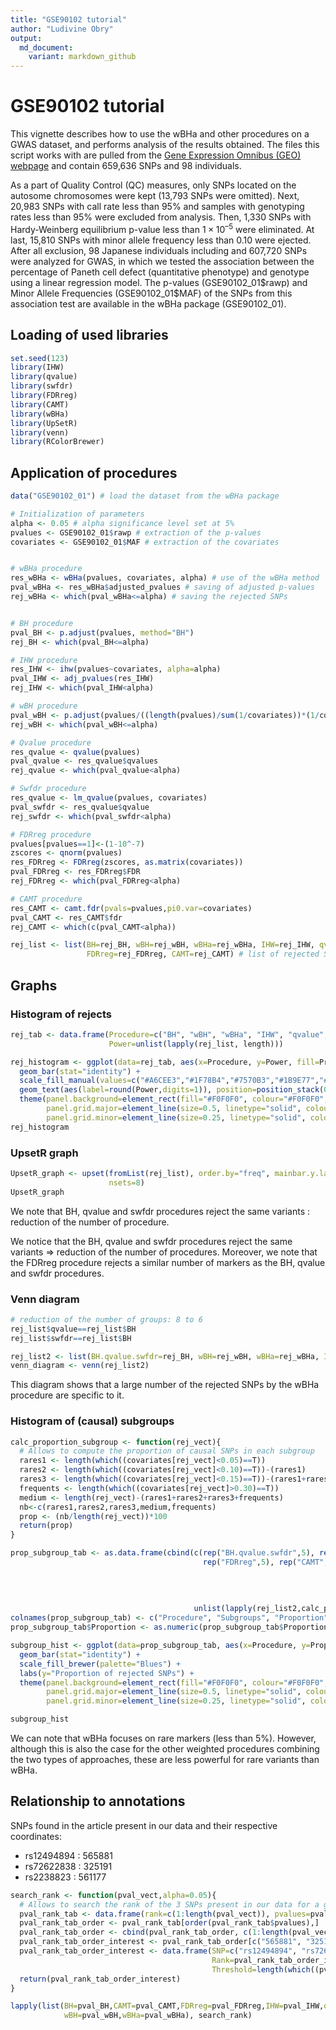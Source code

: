 ```yaml
---
title: "GSE90102 tutorial"
author: "Ludivine Obry"
output:
  md_document:
    variant: markdown_github
---
```


# GSE90102 tutorial

This vignette describes how to use the wBHa and other procedures on a GWAS dataset, and performs analysis of the results obtained. The files this script works with are pulled from the [Gene Expression Omnibus (GEO) webpage](https://www.ncbi.nlm.nih.gov/geo/query/acc.cgi?acc=GSE90102) and contain 659,636 SNPs and 98 individuals. 

As a part of Quality Control (QC) measures, only SNPs located on the autosome chromosomes were kept (13,793  SNPs were omitted). Next, 20,983 SNPs with call rate less than 95% and samples with genotyping rates less than 95% were excluded from analysis. Then, 1,330 SNPs with Hardy-Weinberg equilibrium p-value less than $1 \times 10^{–5}$ were eliminated. At last, 15,810 SNPs with minor allele frequency less than 0.10 were ejected. After all exclusion, 98 Japanese individuals including and 607,720 SNPs were analyzed for GWAS, in which we tested the association between the percentage of Paneth cell defect (quantitative phenotype) and genotype using a linear regression model. The p-values (GSE90102_01\$rawp) and Minor Allele Frequencies (GSE90102_01\$MAF) of the SNPs from this association test are available in the wBHa package (GSE90102_01).

## Loading of used libraries
```r
set.seed(123)
library(IHW)
library(qvalue)
library(swfdr)
library(FDRreg)
library(CAMT)
library(wBHa)
library(UpSetR)
library(venn)
library(RColorBrewer)
```

## Application of procedures 
```r
data("GSE90102_01") # load the dataset from the wBHa package

# Initialization of parameters
alpha <- 0.05 # alpha significance level set at 5%
pvalues <- GSE90102_01$rawp # extraction of the p-values
covariates <- GSE90102_01$MAF # extraction of the covariates


# wBHa procedure
res_wBHa <- wBHa(pvalues, covariates, alpha) # use of the wBHa method 
pval_wBHa <- res_wBHa$adjusted_pvalues # saving of adjusted p-values
rej_wBHa <- which(pval_wBHa<=alpha) # saving the rejected SNPs


# BH procedure 
pval_BH <- p.adjust(pvalues, method="BH")
rej_BH <- which(pval_BH<=alpha)

# IHW procedure
res_IHW <- ihw(pvalues~covariates, alpha=alpha)
pval_IHW <- adj_pvalues(res_IHW)
rej_IHW <- which(pval_IHW<alpha)

# wBH procedure
pval_wBH <- p.adjust(pvalues/((length(pvalues)/sum(1/covariates))*(1/covariates)), method="BH") 
rej_wBH <- which(pval_wBH<=alpha)

# Qvalue procedure
res_qvalue <- qvalue(pvalues) 
pval_qvalue <- res_qvalue$qvalues
rej_qvalue <- which(pval_qvalue<alpha)

# Swfdr procedure
res_qvalue <- lm_qvalue(pvalues, covariates) 
pval_swfdr <- res_qvalue$qvalue
rej_swfdr <- which(pval_swfdr<alpha)

# FDRreg procedure
pvalues[pvalues==1]<-(1-10^-7) 
zscores <- qnorm(pvalues)
res_FDRreg <- FDRreg(zscores, as.matrix(covariates))
pval_FDRreg <- res_FDRreg$FDR
rej_FDRreg <- which(pval_FDRreg<alpha)

# CAMT procedure
res_CAMT <- camt.fdr(pvals=pvalues,pi0.var=covariates)
pval_CAMT <- res_CAMT$fdr
rej_CAMT <- which(c(pval_CAMT<alpha))

rej_list <- list(BH=rej_BH, wBH=rej_wBH, wBHa=rej_wBHa, IHW=rej_IHW, qvalue=rej_qvalue, swfdr=rej_swfdr, 
                 FDRreg=rej_FDRreg, CAMT=rej_CAMT) # list of rejected SNPs for each procedure
```

## Graphs

### Histogram of rejects
```r
rej_tab <- data.frame(Procedure=c("BH", "wBH", "wBHa", "IHW", "qvalue", "swfdr", "FDRreg", "CAMT"), 
                      Power=unlist(lapply(rej_list, length)))

rej_histogram <- ggplot(data=rej_tab, aes(x=Procedure, y=Power, fill=Procedure)) + 
  geom_bar(stat="identity") + 
  scale_fill_manual(values=c("#A6CEE3","#1F78B4","#7570B3","#1B9E77","#DADAEB","#D9D9D9","#E69F00","#E31A1C")) + 
  geom_text(aes(label=round(Power,digits=1)), position=position_stack(0.5), color="white", fontface=c("bold")) + 
  theme(panel.background=element_rect(fill="#F0F0F0", colour="#F0F0F0", size=0.5, linetype="solid"), 
        panel.grid.major=element_line(size=0.5, linetype="solid", colour="white"), 
        panel.grid.minor=element_line(size=0.25, linetype="solid", colour="white"))
rej_histogram
```

### UpsetR graph
```r
UpsetR_graph <- upset(fromList(rej_list), order.by="freq", mainbar.y.label="SNP", sets.x.label="Nb of rejections", 
                      nsets=8)
UpsetR_graph
```

We note that BH, qvalue and swfdr procedures reject the same variants : reduction of the number of procedure.

We notice that the BH, qvalue and swfdr procedures reject the same variants $\Rightarrow$ reduction of the number of procedures. Moreover, we note that the FDRreg procedure rejects a similar number of markers as the BH, qvalue and swfdr procedures. 


### Venn diagram
```r
# reduction of the number of groups: 8 to 6
rej_list$qvalue==rej_list$BH
rej_list$swfdr==rej_list$BH
```


```r
rej_list2 <- list(BH.qvalue.swfdr=rej_BH, wBH=rej_wBH, wBHa=rej_wBHa, IHW=rej_IHW, FDRreg=rej_FDRreg, CAMT=rej_CAMT)
venn_diagram <- venn(rej_list2)
```
This diagram shows that a large number of the rejected SNPs by the wBHa procedure are specific to it.

### Histogram of (causal) subgroups 
```r
calc_proportion_subgroup <- function(rej_vect){
  # Allows to compute the proportion of causal SNPs in each subgroup
  rares1 <- length(which((covariates[rej_vect]<0.05)==T))
  rares2 <- length(which((covariates[rej_vect]<0.10)==T))-(rares1)
  rares3 <- length(which((covariates[rej_vect]<0.15)==T))-(rares1+rares2)
  frequents <- length(which((covariates[rej_vect]>0.30)==T))
  medium <- length(rej_vect)-(rares1+rares2+rares3+frequents)
  nb<-c(rares1,rares2,rares3,medium,frequents)
  prop <- (nb/length(rej_vect))*100
  return(prop)
}

prop_subgroup_tab <- as.data.frame(cbind(c(rep("BH.qvalue.swfdr",5), rep("wBH",5), rep("wBHa",5), rep("IHW",5),
                                           rep("FDRreg",5), rep("CAMT",5)),c("5.Rare (MAF<0.05)", 
                                                                             "4.Rare (0.05<MAF<0.1)",
                                                                             "3.Rare (0.1<MAF<0.15)", 
                                                                             "2.Medium (0.15<MAF<0.3)", 
                                                                             "1.Frequent (0.3<MAF)"), 
                                         unlist(lapply(rej_list2,calc_proportion_subgroup))))
colnames(prop_subgroup_tab) <- c("Procedure", "Subgroups", "Proportion")
prop_subgroup_tab$Proportion <- as.numeric(prop_subgroup_tab$Proportion)

subgroup_hist <- ggplot(data=prop_subgroup_tab, aes(x=Procedure, y=Proportion, fill=Subgroups)) +
  geom_bar(stat="identity") + 
  scale_fill_brewer(palette="Blues") +
  labs(y="Proportion of rejected SNPs") +
  theme(panel.background=element_rect(fill="#F0F0F0", colour="#F0F0F0", size=0.5, linetype="solid"), 
        panel.grid.major=element_line(size=0.5, linetype="solid", colour="white"), 
        panel.grid.minor=element_line(size=0.25, linetype="solid", colour="white"))

subgroup_hist
```
We can note that wBHa focuses on rare markers (less than 5%). However, although this is also the case for the other weighted procedures combining the two types of approaches, these are less powerful for rare variants than wBHa.

## Relationship to annotations 

SNPs found in the article present in our data and their respective coordinates: 

* rs12494894 : 565881
* rs72622838 : 325191
* rs2238823 : 561177

```r
search_rank <- function(pval_vect,alpha=0.05){
  # Allows to search the rank of the 3 SNPs present in our data for a given procedure
  pval_rank_tab <- data.frame(rank=c(1:length(pval_vect)), pvalues=pval_vect)
  pval_rank_tab_order <- pval_rank_tab[order(pval_rank_tab$pvalues),]
  pval_rank_tab_order <- cbind(pval_rank_tab_order, c(1:length(pval_vect)))
  pval_rank_tab_order_interest <- pval_rank_tab_order[c("565881", "325191", "561177"),] 
  pval_rank_tab_order_interest <- data.frame(SNP=c("rs12494894", "rs72622838", "rs2238823"), 
                                             Rank=pval_rank_tab_order_interest[,3], 
                                             Threshold=length(which((pval_vect<alpha))))
  return(pval_rank_tab_order_interest)
}

lapply(list(BH=pval_BH,CAMT=pval_CAMT,FDRreg=pval_FDRreg,IHW=pval_IHW,qvalue=pval_qvalue,swfdr=pval_swfdr,
            wBH=pval_wBH,wBHa=pval_wBHa), search_rank)
```




